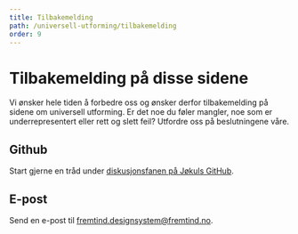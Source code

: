 ```yaml
---
title: Tilbakemelding
path: /universell-utforming/tilbakemelding
order: 9
---
```


# Tilbakemelding på disse sidene

Vi ønsker hele tiden å forbedre oss og ønsker derfor tilbakemelding på sidene om universell utforming. Er det noe du føler mangler, noe som er underrepresentert eller rett og slett feil? Utfordre oss på beslutningene våre.

## Github

Start gjerne en tråd under [diskusjonsfanen på Jøkuls GitHub](https://github.com/fremtind/jokul/discussions).

## E-post

Send en e-post til [fremtind.designsystem@fremtind.no](mailto:fremtind.designsystem@fremtind.no).
